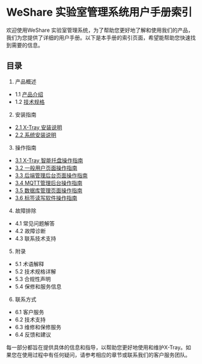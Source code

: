 # WeShare 实验室管理系统用户手册索引

欢迎使用WeShare 实验室管理系统，为了帮助您更好地了解和使用我们的产品，我们为您提供了详细的用户手册。以下是本手册的索引页面，希望能帮助您快速找到需要的信息。
## 目录

1. 产品概述
- 1.1 [产品介绍](./introduction#产品介绍)
- 1.2 [技术规格](./introduction#技术规格)

2. 安装指南

- [2.1 X-Tray 安装说明](./install/X-Tray-install.mdx)
- [2.2 系统安装说明](./install/System-install.mdx)

3. 操作指南

- [3.1 X-Tray 智能托盘操作指南](./operation/X-Tray-operation)
- [3.2 一般用户页面操作指南](./operation/user-operation)
- [3.3 后端管理后台页面操作指南](./operation/admin-operation)
- [3.4 MQTT管理后台操作指南](./operation/MQTT-operation)
- [3.5 数据库管理页面操作指南](./operation/database-operation)
- [3.6 标签读写软件操作指南](./operation/UHF-Reader-operation)

4. 故障排除

- 4.1 常见问题解答
- 4.2 故障诊断
- 4.3 联系技术支持

5. 附录

- 5.1 术语解释
- 5.2 技术规格详解
- 5.3 合规性声明
- 5.4 保修和服务信息

6. 联系方式

- 6.1 客户服务
- 6.2 技术支持
- 6.3 维修和保修服务
- 6.4 反馈和建议

每一部分都旨在提供具体的信息和指导，以帮助您更好地使用和维护X-Tray。如果您在使用过程中有任何疑问，请参考相应的章节或联系我们的客户服务团队。
